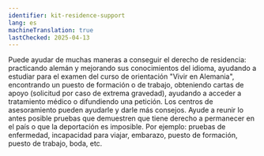 ```yaml
---
identifier: kit-residence-support
lang: es
machineTranslation: true
lastChecked: 2025-04-13
---
```


Puede ayudar de muchas maneras a conseguir el derecho de residencia: 
practicando alemán y mejorando sus conocimientos del idioma, ayudando a estudiar para el examen del curso de orientación "Vivir en Alemania", encontrando un puesto de formación o de trabajo, 
obteniendo cartas de apoyo (solicitud por caso de extrema gravedad), ayudando a acceder a tratamiento médico o difundiendo una petición. 
Los centros de asesoramiento pueden ayudarle y darle más consejos. 
Ayude a reunir lo antes posible pruebas que demuestren que tiene derecho a permanecer en el país o que la deportación es imposible. 
Por ejemplo: pruebas de enfermedad, incapacidad para viajar, embarazo, puesto de formación, puesto de trabajo, boda, etc.
